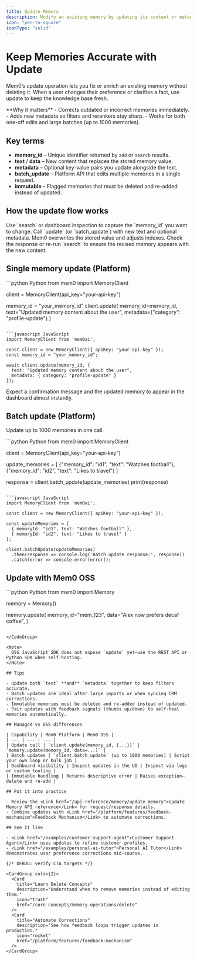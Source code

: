 ```yaml
---
title: Update Memory
description: Modify an existing memory by updating its content or metadata.
icon: "pen-to-square"
iconType: "solid"
---
```


# Keep Memories Accurate with Update

Mem0’s update operation lets you fix or enrich an existing memory without deleting it. When a user changes their preference or clarifies a fact, use update to keep the knowledge base fresh.

<Info>
  **Why it matters**
  - Corrects outdated or incorrect memories immediately.
  - Adds new metadata so filters and rerankers stay sharp.
  - Works for both one-off edits and large batches (up to 1000 memories).
</Info>

## Key terms

- **memory_id** – Unique identifier returned by `add` or `search` results.
- **text** / **data** – New content that replaces the stored memory value.
- **metadata** – Optional key-value pairs you update alongside the text.
- **batch_update** – Platform API that edits multiple memories in a single request.
- **immutable** – Flagged memories that must be deleted and re-added instead of updated.

## How the update flow works

<Steps>
<Step title="Locate the memory">
Use `search` or dashboard inspection to capture the `memory_id` you want to change.
</Step>
<Step title="Submit the update">
Call `update` (or `batch_update`) with new text and optional metadata. Mem0 overwrites the stored value and adjusts indexes.
</Step>
<Step title="Verify">
Check the response or re-run `search` to ensure the revised memory appears with the new content.
</Step>
</Steps>

## Single memory update (Platform)

<CodeGroup>
```python Python
from mem0 import MemoryClient

client = MemoryClient(api_key="your-api-key")

memory_id = "your_memory_id"
client.update(
    memory_id=memory_id,
    text="Updated memory content about the user",
    metadata={"category": "profile-update"}
)
```

```javascript JavaScript
import MemoryClient from 'mem0ai';

const client = new MemoryClient({ apiKey: "your-api-key" });
const memory_id = "your_memory_id";

await client.update(memory_id, {
  text: "Updated memory content about the user",
  metadata: { category: "profile-update" }
});
```
</CodeGroup>

<Info icon="check">
  Expect a confirmation message and the updated memory to appear in the dashboard almost instantly.
</Info>

## Batch update (Platform)

Update up to 1000 memories in one call.

<CodeGroup>
```python Python
from mem0 import MemoryClient

client = MemoryClient(api_key="your-api-key")

update_memories = [
    {"memory_id": "id1", "text": "Watches football"},
    {"memory_id": "id2", "text": "Likes to travel"}
]

response = client.batch_update(update_memories)
print(response)
```

```javascript JavaScript
import MemoryClient from 'mem0ai';

const client = new MemoryClient({ apiKey: "your-api-key" });

const updateMemories = [
  { memoryId: "id1", text: "Watches football" },
  { memoryId: "id2", text: "Likes to travel" }
];

client.batchUpdate(updateMemories)
  .then(response => console.log('Batch update response:', response))
  .catch(error => console.error(error));
```
</CodeGroup>

## Update with Mem0 OSS

<CodeGroup>
```python Python
from mem0 import Memory

memory = Memory()

memory.update(
    memory_id="mem_123",
    data="Alex now prefers decaf coffee",
)
```
```
```
</CodeGroup>

<Note>
  OSS JavaScript SDK does not expose `update` yet—use the REST API or Python SDK when self-hosting.
</Note>

## Tips

- Update both `text` **and** `metadata` together to keep filters accurate.
- Batch updates are ideal after large imports or when syncing CRM corrections.
- Immutable memories must be deleted and re-added instead of updated.
- Pair updates with feedback signals (thumbs up/down) to self-heal memories automatically.

## Managed vs OSS differences

| Capability | Mem0 Platform | Mem0 OSS |
| --- | --- | --- |
| Update call | `client.update(memory_id, {...})` | `memory.update(memory_id, data=...)` |
| Batch updates | `client.batch_update` (up to 1000 memories) | Script your own loop or bulk job |
| Dashboard visibility | Inspect updates in the UI | Inspect via logs or custom tooling |
| Immutable handling | Returns descriptive error | Raises exception—delete and re-add |

## Put it into practice

- Review the <Link href="/api-reference/memory/update-memory">Update Memory API reference</Link> for request/response details.
- Combine updates with <Link href="/platform/features/feedback-mechanism">Feedback Mechanism</Link> to automate corrections.

## See it live

- <Link href="/examples/customer-support-agent">Customer Support Agent</Link> uses updates to refine customer profiles.
- <Link href="/examples/personal-ai-tutor">Personal AI Tutor</Link> demonstrates user preference corrections mid-course.

{/* DEBUG: verify CTA targets */}

<CardGroup cols={2}>
  <Card
    title="Learn Delete Concepts"
    description="Understand when to remove memories instead of editing them."
    icon="trash"
    href="/core-concepts/memory-operations/delete"
  />
  <Card
    title="Automate Corrections"
    description="See how feedback loops trigger updates in production."
    icon="rocket"
    href="/platform/features/feedback-mechanism"
  />
</CardGroup>
